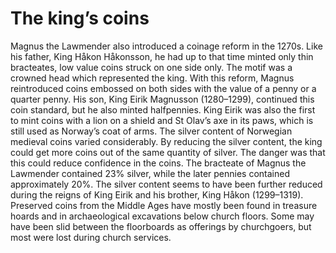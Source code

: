 
# The king’s coins

Magnus the Lawmender also introduced a coinage reform in the 1270s. Like his father, King Håkon Håkonsson, he had up to that time minted only thin bracteates, low value coins struck on one side only. The motif was a crowned head which represented the king. With this reform, Magnus reintroduced coins embossed on both sides with the value of a penny or a quarter penny. His son, King Eirik Magnusson (1280–1299), continued this coin standard, but he also minted halfpennies. King Eirik was also the first to mint coins with a lion on a shield and St Olav’s axe in its paws, which is still used as Norway’s coat of arms. The silver content of Norwegian medieval coins varied considerably. By reducing the silver content, the king could get more coins out of the same quantity of silver. The danger was that this could reduce confidence in the coins. The bracteate of Magnus the Lawmender contained 23% silver, while the later pennies contained approximately 20%. The silver content seems to have been further reduced during the reigns of King Eirik and his brother, King Håkon (1299–1319). Preserved coins from the Middle Ages have mostly been found in treasure hoards and in archaeological excavations below church floors. Some may have been slid between the floorboards as offerings by churchgoers, but most were lost during church services.
